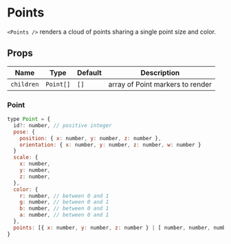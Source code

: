 
# Points

`<Points />` renders a cloud of points sharing a single point size and color.

## Props

| Name       | Type      | Default | Description                      |
| ---------- | --------- | ------- | -------------------------------- |
| `children` | `Point[]` | `[]`    | array of Point markers to render |

### Point

```js
type Point = {
  id?: number, // positive integer
  pose: {
    position: { x: number, y: number, z: number },
    orientation: { x: number, y: number, z: number, w: number }
  }
  scale: {
    x: number,
    y: number,
    z: number,
  },
  color: {
    r: number, // between 0 and 1
    g: number, // between 0 and 1
    b: number, // between 0 and 1
    a: number, // between 0 and 1
  },
  points: [{ x: number, y: number, z: number } | [ number, number, number ]] ,
}
```

<Points />
